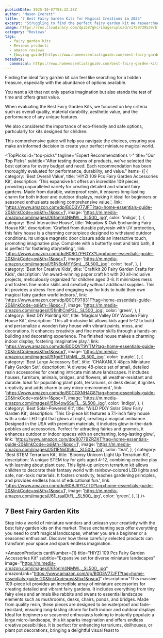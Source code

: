 ```yaml
---
publishDate: 2025-10-07T08:32:38Z
author: "Mason Everett"
title: "7 Best Fairy Garden Kits for Magical Creations in 2025"
excerpt: "Struggling to find the perfect fairy garden kit We researched and tested top options to help you create enchanting miniature worlds with ease."
image: https://res.cloudinary.com/dpib87gkc/image/upload/v1759739539/blog_image_1759739539_f7thft.webp
category: "Reviews"
tags:
  - fairy garden kits
  - Reviews products
  - amazon reviews
  - [buying guide](https://www.homeessentialsguide.com/best-fairy-garden-accessories)
metadata:
  canonical: https://www.homeessentialsguide.com/best-fairy-garden-kits
---
```



<p>
  Finding the ideal fairy garden kit can feel like searching for a hidden treasure, especially with the abundance of options available.
</p>
<p>
  You want a kit that not only sparks imagination but also stands the test of time and offers great value.
</p>
<p>
  When evaluating the Best Fairy Garden Kits, we focused on key criteria such as overall quality, material durability, aesthetic value, and the performance of any unique features.
</p>
<p>
  We also considered the importance of eco-friendly and safe options, particularly for kits designed for children.
</p>
<p>
  This comprehensive guide will help you navigate the choices, ensuring you make an informed decision to create your perfect miniature magical world.
</p>

<TopPicks
  id="top-picks"
  tagline="Expert Recommendations ✨"
  title="Our Top Picks"
  subtitle="After testing dozens of products, we've selected the best options for every budget and need. Each recommendation has been thoroughly evaluated for performance, durability, and value."
  items={[
    {
      category: 'Best Overall Value',
      title: 'HIYZI 109 Pcs Fairy Garden Accessories Kit',
      description: 'This expansive kit offers an incredible 109 pieces, providing unparalleled variety for creating detailed and vibrant fairy gardens. Made from durable, waterproof resin, it ensures long-lasting charm for both indoor and outdoor displays, making it ideal for beginners or seasoned enthusiasts seeking comprehensive value.',
      link: 'https://www.amazon.com/dp/B0D3V77JFT?tag=home-essentials-guide-20&linkCode=osi&th=1&psc=1',
      image: 'https://m.media-amazon.com/images/I/61onlV4NMWL._SL500_.jpg',
      color: 'indigo',
    },
    {
      category: 'Best Interactive House',
      title: 'Meadow & Oak Enchanting Fairy House Kit',
      description: 'Crafted from durable polyresin with UV protection, this fairy house is a charming centerpiece designed to withstand outdoor conditions. Its unique magnetic door closure adds an interactive touch, promoting imaginative play. Complete with a butterfly seat and bird bath, it is perfect for fostering storytelling.',
      link: 'https://www.amazon.com/dp/B08GZPFDYX?tag=home-essentials-guide-20&linkCode=osi&th=1&psc=1',
      image: 'https://m.media-amazon.com/images/I/51N6pMYYSmL._SL500_.jpg',
      color: 'teal',
    },
    {
      category: 'Best for Creative Kids',
      title: 'Craftikit 20 Fairy Garden Crafts for Kids',
      description: 'An award-winning paper craft kit with 20 all-inclusive projects, meticulously organized for children aged 3-8. It minimizes mess and fosters fine motor skills and creativity without additional supplies. This kit provides a stress-free and engaging way for kids to build their own magical fairy garden world indoors.',
      link: 'https://www.amazon.com/dp/B0CF9T831F?tag=home-essentials-guide-20&linkCode=osi&th=1&psc=1',
      image: 'https://m.media-amazon.com/images/I/51inIhCmP3L._SL500_.jpg',
      color: 'green',
    },
    {
      category: 'Best DIY Painting Kit',
      title: 'Magical Valley DIY Wooden Fairy House Kit',
      description: 'This all-inclusive kit allows kids aged 5-12 to build and personalize a wooden fairy house with vibrant paints, moss, and decorations. It enhances creativity and fine motor skills through a hands-on building and decorating experience. The finished house makes a charming indoor display, fostering imaginative play.',
      link: 'https://www.amazon.com/dp/B0DQVT9YTM?tag=home-essentials-guide-20&linkCode=osi&th=1&psc=1',
      image: 'https://m.media-amazon.com/images/I/51gdETkthML._SL500_.jpg',
      color: 'purple',
    },
    {
      category: 'Best Large Accessory Set',
      title: 'CHAKANLX 48pcs Miniature Fairy Garden Set',
      description: 'A diverse 48-piece set of small, detailed resin accessories for creating intricate miniature landscapes. It includes houses, furniture, animals, bridges, and flowers, all weather-resistant and durable. Ideal for populating plant pots, terrariums, or desk decor, it ignites creativity and adds charm to any micro-environment.',
      link: 'https://www.amazon.com/dp/B0CGXNH4G8?tag=home-essentials-guide-20&linkCode=osi&th=1&psc=1',
      image: 'https://m.media-amazon.com/images/I/51b4ow6SuFL._SL500_.jpg',
      color: 'indigo',
    },
    {
      category: 'Best Solar-Powered Kit',
      title: 'WILD PIXY Solar Glow Fairy Garden Kit',
      description: 'This 13-piece kit features a 7.1-inch fairy house with a solar LED light that glows at night, creating a magical ambiance. Designed in the USA with premium materials, it includes glow-in-the-dark pebbles and accessories. Perfect for attracting fairies and gnomes, it enhances outdoor or indoor spaces with an enchanting, long-lasting glow.',
      link: 'https://www.amazon.com/dp/B077BZRZKT?tag=home-essentials-guide-20&linkCode=osi&th=1&psc=1',
      image: 'https://m.media-amazon.com/images/I/511ENnDhi6L._SL500_.jpg',
      color: 'teal',
    },
    {
      category: 'Best STEM Terrarium Kit',
      title: 'Bloonsy Unicorn Light Up Terrarium Kit',
      description: 'A unique STEM toy for girls aged 4-12, combining creative play with learning about plant care. This light-up unicorn terrarium kit allows children to decorate their fantasy world with rainbow-colored LED lights and safe, non-toxic materials. It fosters creativity, teaches gardening principles, and provides endless hours of educational fun.',
      link: 'https://www.amazon.com/dp/B0BJRYCZTD?tag=home-essentials-guide-20&linkCode=osi&th=1&psc=1',
      image: 'https://m.media-amazon.com/images/I/61LraalDtFL._SL500_.jpg',
      color: 'green',
    },
  ]}
/>

## 7 Best Fairy Garden Kits

Step into a world of miniature wonders and unleash your creativity with the best fairy garden kits on the market. These enchanting sets offer everything you need to craft magical landscapes, whether you are a beginner or a seasoned enthusiast. Discover how these carefully selected products can transform your space and spark endless imagination.

<AmazonProducts
  cardNumber={1}
  title="HIYZI 109 Pcs Fairy Garden Accessories Kit"
  subtitle="Expansive set for diverse miniature landscapes"
  image="https://m.media-amazon.com/images/I/61onlV4NMWL._SL500_.jpg"
  amazonLink="https://www.amazon.com/dp/B0D3V77JFT?tag=home-essentials-guide-20&linkCode=osi&th=1&psc=1"
  description="This massive 109-piece kit provides an incredible array of miniature accessories for creating detailed and vibrant fairy gardens. It includes everything from tiny fairy elves and animals like rabbits and swans to essential landscape elements such as mushrooms, desks, chairs, ponds, and bridges. Made from quality resin, these pieces are designed to be waterproof and fade-resistant, ensuring long-lasting charm for both indoor and outdoor displays. Ideal for beginners or seasoned enthusiasts looking to instantly populate a large micro-landscape, this kit sparks imagination and offers endless creative possibilities. It is perfect for enhancing terrariums, dollhouses, or plant pot decorations, bringing a delightful visual feast to